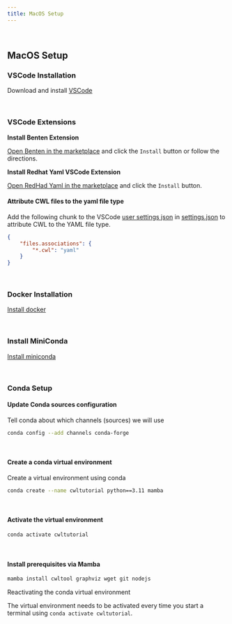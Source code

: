 ```yaml
---
title: MacOS Setup
---
```


<br>

## MacOS Setup

### VSCode Installation

Download and install [VSCode][vs_code]

<br>

### VSCode Extensions

**Install Benten Extension**

[Open Benten in the marketplace](https://marketplace.visualstudio.com/items?itemName=sbg-rabix.benten-cwl) and click the `Install` button or follow the directions.

**Install Redhat Yaml VSCode Extension**

[Open RedHad Yaml in the marketplace][redhat_yaml_vs_code_marketplace] and click the `Install` button.

#### Attribute CWL files to the yaml file type

Add the following chunk to the VSCode [user settings json][user_settings_json] in [settings.json](https://code.visualstudio.com/docs/getstarted/settings#_settingsjson) to attribute CWL to the YAML file type.

```json
{
    "files.associations": {
        "*.cwl": "yaml"
    }
}
```

<br>

### Docker Installation

[Install docker](https://docs.docker.com/desktop/mac/install)

<br>

### Install MiniConda

[Install miniconda](https://docs.conda.io/projects/conda/en/latest/user-guide/install/macos.html)

<br>

### Conda Setup

#### Update Conda sources configuration

Tell conda about which channels (sources) we will use

```bash
conda config --add channels conda-forge
```

<br>

#### Create a conda virtual environment

Create a virtual environment using conda

```bash
conda create --name cwltutorial python==3.11 mamba
```

<br>

#### Activate the virtual environment

```bash
conda activate cwltutorial
```

<br>

#### Install prerequisites via Mamba

```bash
mamba install cwltool graphviz wget git nodejs
```

:::::::::::::::: callout

Reactivating the conda virtual environment

The virtual environment needs to be activated every time you start a terminal using
`conda activate cwltutorial`.

::::::::::::::::

[vs_code]: https://code.visualstudio.com/
[benten_vs_code_marketplace]: https://marketplace.visualstudio.com/items?itemName=sbg-rabix.benten-cwl
[redhat_yaml_vs_code_marketplace]: https://marketplace.visualstudio.com/items?itemName=redhat.vscode-yaml
[user_settings_json]: https://code.visualstudio.com/docs/getstarted/settings
